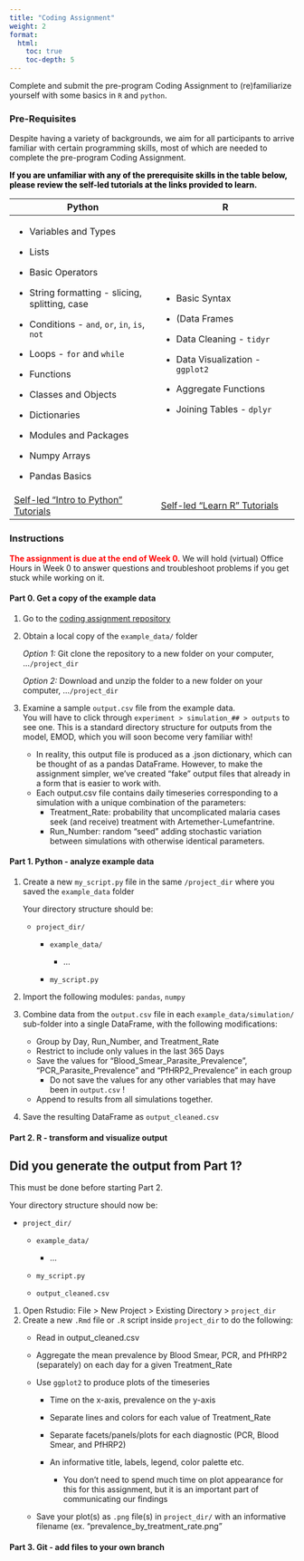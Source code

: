 ```yaml
---
title: "Coding Assignment"
weight: 2
format: 
  html: 
    toc: true
    toc-depth: 5
---
```


Complete and submit the pre-program Coding Assignment to (re)familiarize yourself with some basics in `R` and `python`.

### Pre-Requisites

Despite having a variety of backgrounds, we aim for all participants to arrive familiar with certain programming skills, most of which are needed to complete the pre-program Coding Assignment.

[If you are unfamiliar with any of the prerequisite skills in the table below, please review the self-led tutorials at the links provided to learn.]{style="color:black;font-weight:bold"}

+--------------------------------------------------------------------------------+--------------------------------------------------------------------------+
| Python                                                                         | R                                                                        |
+================================================================================+==========================================================================+
| -   Variables and Types                                                        | -   Basic Syntax                                                         |
|                                                                                |                                                                          |
| -   Lists                                                                      | -   (Data Frames                                                         |
|                                                                                |                                                                          |
| -   Basic Operators                                                            | -   Data Cleaning - `tidyr`                                              |
|                                                                                |                                                                          |
| -   String formatting - slicing, splitting, case                               | -   Data Visualization - `ggplot2`                                       |
|                                                                                |                                                                          |
| -   Conditions - `and`, `or`, `in`, `is`, `not`                                | -   Aggregate Functions                                                  |
|                                                                                |                                                                          |
| -   Loops - `for` and `while`                                                  | -   Joining Tables - `dplyr`                                             |
|                                                                                |                                                                          |
| -   Functions                                                                  |                                                                          |
|                                                                                |                                                                          |
| -   Classes and Objects                                                        |                                                                          |
|                                                                                |                                                                          |
| -   Dictionaries                                                               |                                                                          |
|                                                                                |                                                                          |
| -   Modules and Packages                                                       |                                                                          |
|                                                                                |                                                                          |
| -   Numpy Arrays                                                               |                                                                          |
|                                                                                |                                                                          |
| -   Pandas Basics                                                              |                                                                          |
+--------------------------------------------------------------------------------+--------------------------------------------------------------------------+
| [Self-led "Intro to Python" Tutorials](https://www.learnpython.org/en/Welcome) | [Self-led "Learn R" Tutorials](https://www.codecademy.com/learn/learn-r) |
+--------------------------------------------------------------------------------+--------------------------------------------------------------------------+

### Instructions

[The assignment is due at the end of Week 0.]{style="color:red;font-weight:bold"} We will hold (virtual) Office Hours in Week 0 to answer questions and troubleshoot problems if you get stuck while working on it.

#### Part 0. Get a copy of the example data

1.  Go to the [coding assignment repository]()

2.  Obtain a local copy of the `example_data/` folder

    *Option 1:* Git clone the repository to a new folder on your computer, ...`/project_dir`

    *Option 2:* Download and unzip the folder to a new folder on your computer, ...`/project_dir`

3.  Examine a sample `output.csv` file from the example data. \
    You will have to click through `experiment > simulation_## > outputs` to see one. This is a standard directory structure for outputs from the model, EMOD, which you will soon become very familiar with!

    -   In reality, this output file is produced as a .json dictionary, which can be thought of as a pandas DataFrame. However, to make the assignment simpler, we've created "fake" output files that already in a form that is easier to work with.
    -   Each output.csv file contains daily timeseries corresponding to a simulation with a unique combination of the parameters:
        -   Treatment_Rate: probability that uncomplicated malaria cases seek (and receive) treatment with Artemether-Lumefantrine.
        -   Run_Number: random "seed" adding stochastic variation between simulations with otherwise identical parameters.

#### Part 1. Python - analyze example data

1.  Create a new `my_script.py` file in the same `/project_dir` where you saved the `example_data` folder

    Your directory structure should be:

    -   `project_dir/`

        -   `example_data/`

            -   ...

        -   `my_script.py`

2.  Import the following modules: `pandas`, `numpy`

3.  Combine data from the `output.csv` file in each `example_data/simulation/` sub-folder into a single DataFrame, with the following modifications:

    -   Group by Day, Run_Number, and Treatment_Rate
    -   Restrict to include only values in the last 365 Days
    -   Save the values for "Blood_Smear_Parasite_Prevalence", "PCR_Parasite_Prevalence" and "PfHRP2_Prevalence" in each group
        -   Do not save the values for any other variables that may have been in `output.csv` !
    -   Append to results from all simulations together.

4.  Save the resulting DataFrame as `output_cleaned.csv`

#### Part 2. R - transform and visualize output

::: callout-warning
## Did you generate the output from Part 1?

This must be done before starting Part 2.

Your directory structure should now be:

-   `project_dir/`
    -   `example_data/`

        -   ...

    -   `my_script.py`

    -   `output_cleaned.csv`
:::

1.  Open Rstudio: File \> New Project \> Existing Directory \> `project_dir`
2.  Create a new `.Rmd` file or `.R` script inside `project_dir` to do the following:
    -   Read in output_cleaned.csv

    -   Aggregate the mean prevalence by Blood Smear, PCR, and PfHRP2 (separately) on each day for a given Treatment_Rate

    -   Use `ggplot2` to produce plots of the timeseries

        -   Time on the x-axis, prevalence on the y-axis

        -   Separate lines and colors for each value of Treatment_Rate

        -   Separate facets/panels/plots for each diagnostic (PCR, Blood Smear, and PfHRP2)

        -   An informative title, labels, legend, color palette etc.

            -   You don't need to spend much time on plot appearance for this for this assignment, but it is an important part of communicating our findings

    -   Save your plot(s) as `.png` file(s) in `project_dir/` with an informative filename (ex. "prevalence_by_treatment_rate.png"

#### Part 3. Git - add files to your own branch
